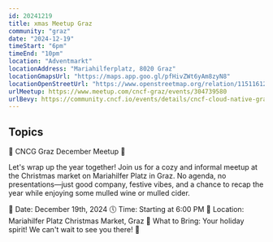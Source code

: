 ```yaml
---
id: 20241219
title: xmas Meetup Graz
community: "graz"
date: "2024-12-19"
timeStart: "6pm"
timeEnd: "10pm"
location: "Adventmarkt"
locationAddress: "Mariahilferplatz, 8020 Graz"
locationGmapsUrl: "https://maps.app.goo.gl/pfHivZWt6yAm8zyN8"
locationOpenStreetUrl: "https://www.openstreetmap.org/relation/11511612"
urlMeetup: https://www.meetup.com/cncf-graz/events/304739580
urlBevy: https://community.cncf.io/events/details/cncf-cloud-native-graz-presents-cncg-graz-december-meetup/
---
```



<MeetingInfo frontMatter={frontMatter} />

## Topics

🎄 CNCG Graz December Meetup 🎄

Let's wrap up the year together! Join us for a cozy and informal meetup at the Christmas market on Mariahilfer Platz in Graz.
No agenda, no presentations—just good company, festive vibes, and a chance to recap the year while enjoying some mulled wine or mulled cider.

📅 Date: December 19th, 2024
🕔 Time: Starting at 6:00 PM
📍 Location: Mariahilfer Platz Christmas Market, Graz
🍷 What to Bring: Your holiday spirit!
We can't wait to see you there! 🌟
